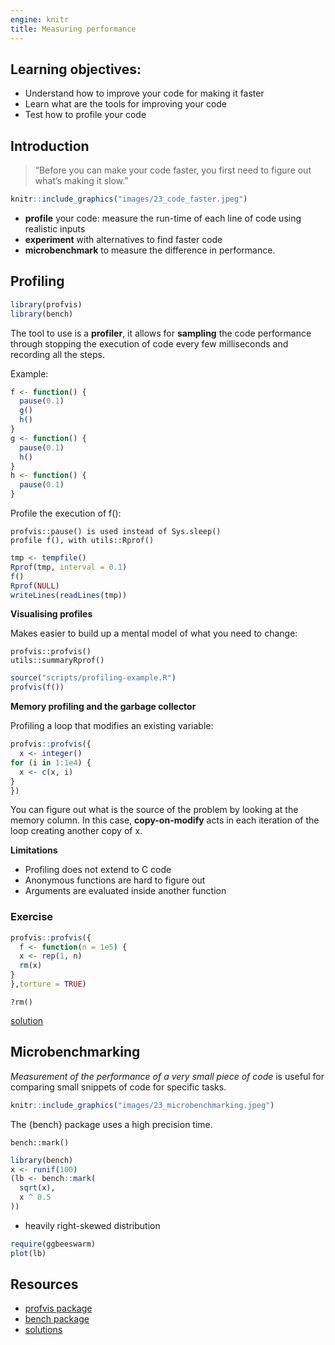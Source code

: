 ```yaml
---
engine: knitr
title: Measuring performance
---
```


## Learning objectives:

- Understand how to improve your code for making it faster
- Learn what are the tools for improving your code
- Test how to profile your code


## Introduction

> "Before you can make your code faster, you first need to figure out what’s making it slow."


```r
knitr::include_graphics("images/23_code_faster.jpeg")
```


- **profile** your code: measure the run-time of each line of code using realistic inputs
- **experiment** with alternatives to find faster code
- **microbenchmark** to measure the difference in performance.



## Profiling

```r
library(profvis)
library(bench)
```


The tool to use is a **profiler**, it allows for **sampling** the code performance through stopping the execution of code every few milliseconds and recording all the steps.

Example:

```r
f <- function() {
  pause(0.1)
  g()
  h()
}
g <- function() {
  pause(0.1)
  h()
}
h <- function() {
  pause(0.1)
}
```

Profile the execution of f():

    profvis::pause() is used instead of Sys.sleep()
    profile f(), with utils::Rprof()
    
```r
tmp <- tempfile()
Rprof(tmp, interval = 0.1)
f()
Rprof(NULL)
writeLines(readLines(tmp))
```
    
    
**Visualising profiles**

Makes easier to build up a mental model of what you need to change:

    profvis::profvis()
    utils::summaryRprof()

```r
source("scripts/profiling-example.R")
profvis(f())
```

**Memory profiling and the garbage collector**

Profiling a loop that modifies an existing variable:
```r
profvis::profvis({
  x <- integer()
for (i in 1:1e4) {
  x <- c(x, i)
}
})
```

You can figure out what is the source of the problem by looking at the memory column. In this case, **copy-on-modify** acts in each iteration of the loop creating another copy of x.


**Limitations**

- Profiling does not extend to C code
- Anonymous functions are hard to figure out
- Arguments are evaluated inside another function


### Exercise
```r
profvis::profvis({
  f <- function(n = 1e5) {
  x <- rep(1, n)
  rm(x)
}
},torture = TRUE)
```

    ?rm()
    
[solution](https://advanced-r-solutions.rbind.io/measuring-performance.html)    
    
## Microbenchmarking


*Measurement of the performance of a very small piece of code* is useful for comparing small snippets of code for specific tasks.

```r
knitr::include_graphics("images/23_microbenchmarking.jpeg")
```


The {bench} package uses a high precision time.

    bench::mark()
    
    
```r
library(bench)
x <- runif(100)
(lb <- bench::mark(
  sqrt(x),
  x ^ 0.5
))
```
- heavily right-skewed distribution


```r
require(ggbeeswarm)
plot(lb)
```


## Resources

- [profvis package](https://rstudio.github.io/profvis/)
- [bench package](https://cran.r-project.org/web/packages/bench/bench.pdf)
- [solutions](https://advanced-r-solutions.rbind.io/measuring-performance.html)
